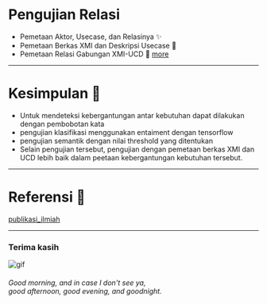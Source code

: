 
# Pengujian Relasi
- Pemetaan Aktor, Usecase, dan Relasinya ✨
- Pemetaan Berkas XMI dan Deskripsi Usecase  🙅
- Pemetaan Relasi Gabungan XMI-UCD  🙇 [more](https://docs.google.com/presentation/d/1Kg4DxQiV2NNXTzUH_kgJb3Ev2fkzqCArpXJnJrtt2tE/edit?usp=sharing)
---

# Kesimpulan 🤘

<ul>
  <Appear>
    <li>Untuk mendeteksi kebergantungan antar kebutuhan dapat dilakukan dengan pembobotan kata</li>
    <li>pengujian klasifikasi menggunakan entaiment dengan tensorflow</li>
    <li>pengujian semantik dengan nilai threshold yang ditentukan</li>
    <li>Selain pengujian tersebut, pengujian dengan pemetaan berkas XMI dan UCD lebih baik dalam peetaan kebergantungan kebutuhan tersebut.</li>
  </Appear>
</ul>

---

# Referensi 🔖

[publikasi_ilmiah](https://ieeexplore.ieee.org/document/9315489)


---
### Terima kasih

![gif](https://media.giphy.com/media/VGHtpsS3UJNRK/giphy.gif)
###### Good morning, and in case I don't see ya, <br /> good afternoon, good evening, and goodnight.
